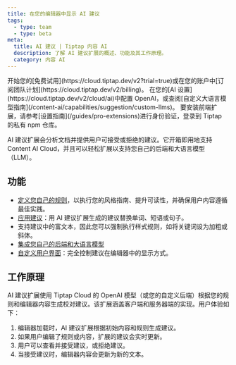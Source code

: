 ```yaml
---
title: 在您的编辑器中显示 AI 建议
tags:
  - type: team
  - type: beta
meta:
  title: AI 建议 | Tiptap 内容 AI
  description: 了解 AI 建议扩展的概述、功能及其工作原理。
  category: 内容 AI
---
```



<Requirements>
    <RequirementItem label="1. 激活试用或订阅">
        开始您的[免费试用](https://cloud.tiptap.dev/v2?trial=true)或在您的账户中[订阅团队计划](https://cloud.tiptap.dev/v2/billing)。
    </RequirementItem>
    <RequirementItem label="2. 集成 AI 提供商">
        在您的[AI 设置](https://cloud.tiptap.dev/v2/cloud/ai)中配置 OpenAI，或查阅[自定义大语言模型指南](/content-ai/capabilities/suggestion/custom-llms)。
    </RequirementItem>
    <RequirementItem label="3. 从私有仓库安装">
        要安装前端扩展，请参考[设置指南](/guides/pro-extensions)进行身份验证，登录到 Tiptap 的私有 npm 仓库。
    </RequirementItem>
</Requirements>

AI 建议扩展会分析文档并提供用户可接受或拒绝的建议。它开箱即用地支持 Content AI Cloud，并且可以轻松扩展以支持您自己的后端和大语言模型（LLM）。

<CodeDemo
  isPro
  path="/Extensions/AiSuggestion"
  src="https://develop--tiptap-pro.netlify.app/preview/Extensions/AiSuggestion"
/>

## 功能

- [定义您自己的规则](/content-ai/capabilities/suggestion/features/define-rules)，以执行您的风格指南、提升可读性，并确保用户内容遵循最佳实践。
- [应用建议](/content-ai/capabilities/suggestion/features/apply-suggestions)：用 AI 建议扩展生成的建议替换单词、短语或句子。
- 支持建议中的富文本，因此您可以强制执行样式规则，如将关键词设为加粗或斜体。
- [集成您自己的后端和大语言模型](/content-ai/capabilities/suggestion/custom-llms)
- [自定义用户界面](/content-ai/capabilities/suggestion/features/display-suggestions)：完全控制建议在编辑器中的显示方式。

## 工作原理

AI 建议扩展使用 Tiptap Cloud 的 OpenAI 模型（或您的自定义后端）根据您的规则和编辑器内容生成校对建议。该扩展涵盖客户端和服务器端的实现。用户体验如下：

1. 编辑器加载时，AI 建议扩展根据初始内容和规则生成建议。
2. 如果用户编辑了规则或内容，扩展的建议会实时更新。
3. 用户可以查看并接受建议，或拒绝建议。
4. 当接受建议时，编辑器内容会更新为新的文本。